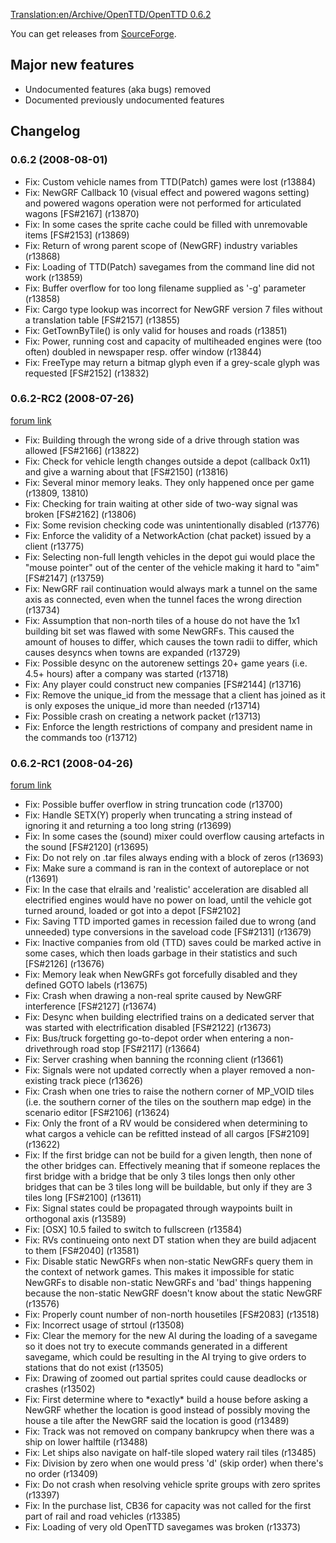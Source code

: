 [[Translation:en/Archive/OpenTTD/OpenTTD 0.6.2]]


{{en/Archive/OpenTTD/NaviPrevNext|prev=en/Archive/OpenTTD/OpenTTD 0.6.1|next=en/Archive/OpenTTD/OpenTTD 0.6.3|date=1 August 2008}}

You can get releases from [http://sourceforge.net/project/showfiles.php?group_id=103924 SourceForge].


==Major new features==
* Undocumented features (aka bugs) removed
* Documented previously undocumented features

==Changelog==
===0.6.2 (2008-08-01)===
* Fix: Custom vehicle names from TTD(Patch) games were lost (r13884)
* Fix: NewGRF Callback 10 (visual effect and powered wagons setting) and powered wagons operation were not performed for articulated wagons [FS#2167] (r13870)
* Fix: In some cases the sprite cache could be filled with unremovable items [FS#2153] (r13869)
* Fix: Return of wrong parent scope of (NewGRF) industry variables (r13868)
* Fix: Loading of TTD(Patch) savegames from the command line did not work (r13859)
* Fix: Buffer overflow for too long filename supplied as '-g' parameter (r13858)
* Fix: Cargo type lookup was incorrect for NewGRF version 7 files without a translation table [FS#2157] (r13855)
* Fix: GetTownByTile() is only valid for houses and roads (r13851)
* Fix: Power, running cost and capacity of multiheaded engines were (too often) doubled in newspaper resp. offer window (r13844)
* Fix: FreeType may return a bitmap glyph even if a grey-scale glyph was requested [FS#2152] (r13832)

===0.6.2-RC2 (2008-07-26)===
[http://www.tt-forums.net/viewtopic.php?f=29&t=38621 forum link]
* Fix: Building through the wrong side of a drive through station was allowed [FS#2166] (r13822)
* Fix: Check for vehicle length changes outside a depot (callback 0x11) and give a warning about that [FS#2150] (r13816)
* Fix: Several minor memory leaks. They only happened once per game (r13809, 13810)
* Fix: Checking for train waiting at other side of two-way signal was broken [FS#2162] (r13806)
* Fix: Some revision checking code was unintentionally disabled (r13776)
* Fix: Enforce the validity of a NetworkAction (chat packet) issued by a client (r13775)
* Fix: Selecting non-full length vehicles in the depot gui would place the "mouse pointer" out of the center of the vehicle making it hard to "aim" [FS#2147] (r13759)
* Fix: NewGRF rail continuation would always mark a tunnel on the same axis as connected, even when the tunnel faces the wrong direction (r13734)
* Fix: Assumption that non-north tiles of a house do not have the 1x1 building bit set was flawed with some NewGRFs. This caused the amount of houses to differ, which causes the town radii to differ, which causes desyncs when towns are expanded (r13729)
* Fix: Possible desync on the autorenew settings 20+ game years (i.e. 4.5+ hours) after a company was started (r13718)
* Fix: Any player could construct new companies [FS#2144] (r13716)
* Fix: Remove the unique_id from the message that a client has joined as it is only exposes the unique_id more than needed (r13714)
* Fix: Possible crash on creating a network packet (r13713)
* Fix: Enforce the length restrictions of company and president name in the commands too (r13712)

===0.6.2-RC1 (2008-04-26)===
[http://www.tt-forums.net/viewtopic.php?f=29&t=38471 forum link]
* Fix: Possible buffer overflow in string truncation code (r13700)
* Fix: Handle SETX(Y) properly when truncating a string instead of ignoring it and returning a too long string (r13699)
* Fix: In some cases the (sound) mixer could overflow causing artefacts in the sound [FS#2120] (r13695)
* Fix: Do not rely on .tar files always ending with a block of zeros (r13693)
* Fix: Make sure a command is ran in the context of autoreplace or not (r13691)
* Fix: In the case that elrails and 'realistic' acceleration are disabled all electrified engines would have no power on load, until the vehicle got turned around, loaded or got into a depot [FS#2102]
* Fix: Saving TTD imported games in recession failed due to wrong (and unneeded) type conversions in the saveload code [FS#2131] (r13679)
* Fix: Inactive companies from old (TTD) saves could be marked active in some cases, which then loads garbage in their statistics and such [FS#2126] (r13676)
* Fix: Memory leak when NewGRFs got forcefully disabled and they defined GOTO labels (r13675)
* Fix: Crash when drawing a non-real sprite caused by NewGRF interference [FS#2127] (r13674)
* Fix: Desync when building electrified trains on a dedicated server that was started with electrification disabled [FS#2122] (r13673)
* Fix: Bus/truck forgetting go-to-depot order when entering a non-drivethrough road stop [FS#2117] (r13664)
* Fix: Server crashing when banning the rconning client (r13661)
* Fix: Signals were not updated correctly when a player removed a non-existing track piece (r13626)
* Fix: Crash when one tries to raise the nothern corner of MP_VOID tiles (i.e. the southern corner of the tiles on the southern map edge) in the scenario editor [FS#2106] (r13624)
* Fix: Only the front of a RV would be considered when determining to what cargos a vehicle can be refitted instead of all cargos [FS#2109] (r13622)
* Fix: If the first bridge can not be build for a given length, then none of the other bridges can. Effectively meaning that if someone replaces the first bridge with a bridge that be only 3 tiles longs then only other bridges that can be 3 tiles long will be buildable, but only if they are 3 tiles long [FS#2100] (r13611)
* Fix: Signal states could be propagated through waypoints built in orthogonal axis (r13589)
* Fix: [OSX] 10.5 failed to switch to fullscreen (r13584)
* Fix: RVs continueing onto next DT station when they are build adjacent to them [FS#2040] (r13581)
* Fix: Disable static NewGRFs when non-static NewGRFs query them in the context of network games. This makes it impossible for static NewGRFs to disable non-static NewGRFs and 'bad' things happening because the non-static NewGRF doesn't know about the static NewGRF (r13576)
* Fix: Properly count number of non-north housetiles [FS#2083] (r13518)
* Fix: Incorrect usage of strtoul (r13508)
* Fix: Clear the memory for the new AI during the loading of a savegame so it does not try to execute commands generated in a different savegame, which could be resulting in the AI trying to give orders to stations that do not exist (r13505)
* Fix: Drawing of zoomed out partial sprites could cause deadlocks or crashes (r13502)
* Fix: First determine where to *exactly* build a house before asking a NewGRF whether the location is good instead of possibly moving the house a tile after the NewGRF said the location is good (r13489)
* Fix: Track was not removed on company bankrupcy when there was a ship on lower halftile (r13488)
* Fix: Let ships also navigate on half-tile sloped watery rail tiles (r13485)
* Fix: Division by zero when one would press 'd' (skip order) when there's no order (r13409)
* Fix: Do not crash when resolving vehicle sprite groups with zero sprites (r13397)
* Fix: In the purchase list, CB36 for capacity was not called for the first part of rail and road vehicles (r13385)
* Fix: Loading of very old OpenTTD savegames was broken (r13373)